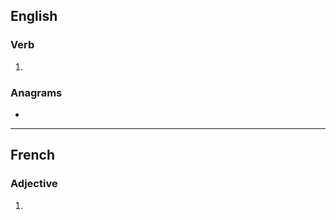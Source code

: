{{also|infusés}}
==English==

===Verb===
{{head|en|verb form}}

# {{en-third-person singular of|infuse}}

===Anagrams===
* {{anagrams|en|a=efinssu|funsies}}

----

==French==

===Adjective===
{{head|fr|adjective form}}

# {{feminine plural of|fr|infus}}